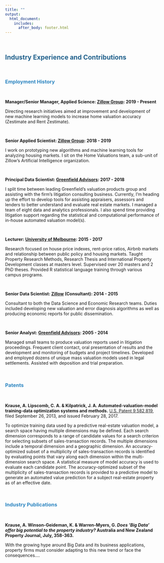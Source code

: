 ```yaml
---
title: ""
output: 
  html_document:
    includes:
      after_body: footer.html
---
```


&nbsp;

## <span style="color:#21618C"> Industry Experience and Contributions </span>

&nbsp;
&nbsp;

### <span style="color:#2E86C1"> Employment History </span>

&nbsp;


**Manager/Senior Manager, Applied Science: [Zillow Group](www.zillow.com): 2019 - Present**

Directing research initiatives aimed at improvement and development of new machine learning models to increase home valuation accuracy (Zestimate and Rent Zestimate). 

&nbsp;

**Senior Applied Scientist: [Zillow Group](www.zillow.com): 2018 - 2019**

I work on prototyping new algorithms and machine learning tools for analyzing housing markets.  I sit on the Home Valuations team, a sub-unit of Zillow's Artificial Intelligence organization.  

&nbsp;


**Principal Data Scientist: [Greenfield Advisors](www.greenfieldadvisors.com): 2017 - 2018**

I split time between leading Greenfield’s valuation products group and assisting with the firm’s litigation consulting business. Currently, I’m heading up the effort to develop tools for assisting appraisers, assessors and lenders to better understand and evaluate real estate markets. I managed a team of eight data and analytics professionals. I also spend time providing litigation support regarding the statistical and computational performance of in-house automated valuation model(s).

&nbsp;

**Lecturer: [University of Melbourne](https://msd.unimelb.edu.au/property): 2015 - 2017**

Research focused on house price indexes, rent-price ratios, Airbnb markets and relationship
between public policy and housing markets. Taught Property Research Methods, Research Thesis and International Property Development classes at masters level. Supervised over 20 masters and 2 PhD theses. Provided R statistical language training through various campus programs.

&nbsp;

**Senior Data Scientist: [Zillow](www.zillow.com) (Consultant): 2014 - 2015**

Consultant to both the Data Science and Economic Research teams. Duties included developing new valuation and error diagnosis algorithms as well as producing economic reports for public dissemination.

&nbsp;

**Senior Analyst: [Greenfield Advisors](www.greenfieldadvisors.com): 2005 - 2014**

Managed small teams to produce valuation reports used in litigation proceedings. Frequent client contact, oral presentation of results and the development and monitoring of budgets and project timelines. Developed and employed dozens of unique mass valuation models used in legal settlements. Assisted with deposition and trial preparation.

&nbsp;

### <span style="color:#2E86C1"> Patents</span>

&nbsp;

**Krause, A. Lipscomb, C. A. & Kilpatrick, J. A. Automated-valuation-model training-data
optimization systems and methods.** [U.S. Patent 9,582,819](https://patents.google.com/patent/US9582819B2), filed September 26,
2013, and issued February 28, 2017.

To optimize training data used by a predictive real-estate valuation model, a search space having multiple dimensions may be defined. Each search dimension corresponds to a range of candidate values for a search criterion for selecting subsets of sales-transaction records. The multiple dimensions include a temporal dimension and a geographic dimension. An accuracy-optimized subset of a multiplicity of sales-transaction records is identified by evaluating points that vary along each dimension within the multi-dimension search space. A statistical measure of model accuracy is used to evaluate each candidate point. The accuracy-optimized subset of the multiplicity of sales-transaction records is provided to a predictive model to generate an automated value prediction for a subject real-estate property as of an effective date.

&nbsp;

### <span style="color:#2E86C1"> Industry Publications</span>

&nbsp;

**Krause, A. Winson-Geideman, K. & Warren-Myers, G. *Does ’Big Data’ offer big
potential to the property industry?* Australia and New Zealand Property Journal,
July, 358-363.**

With the growing hype around Big Data and its business applications, property firms must consider adapting to this new trend or face the consequences....
